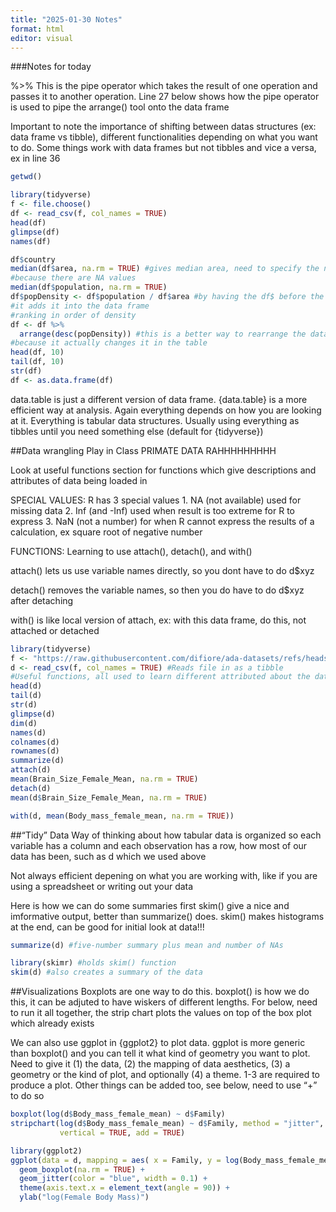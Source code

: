 ```yaml
---
title: "2025-01-30 Notes"
format: html
editor: visual
---
```


###Notes for today

%\>% This is the pipe operator which takes the result of one operation and passes it to another operation. Line 27 below shows how the pipe operator is used to pipe the arrange() tool onto the data frame

Important to note the importance of shifting between datas structures (ex: data frame vs tibble), different functionalities depending on what you want to do. Some things work with data frames but not tibbles and vice a versa, ex in line 36

```r
getwd()

library(tidyverse)
f <- file.choose()
df <- read_csv(f, col_names = TRUE)
head(df)
glimpse(df)
names(df)

df$country
median(df$area, na.rm = TRUE) #gives median area, need to specify the na.rm as true
#because there are NA values
median(df$population, na.rm = TRUE)
df$popDensity <- df$population / df$area #by having the df$ before the name of the variable
#it adds it into the data frame
#ranking in order of density
df <- df %>%
  arrange(desc(popDensity)) #this is a better way to rearrange the data 
#because it actually changes it in the table
head(df, 10)
tail(df, 10)
str(df)
df <- as.data.frame(df)
```

data.table is just a different version of data frame. {data.table} is a more efficient way at analysis. Again everything depends on how you are looking at it. Everything is tabular data structures. Usually using everything as tibbles until you need something else (default for {tidyverse})

##Data wrangling Play in Class PRIMATE DATA RAHHHHHHHHH

Look at useful functions section for functions which give descriptions and attributes of data being loaded in

SPECIAL VALUES: R has 3 special values 1. NA (not available) used for missing data 2. Inf (and -Inf) used when result is too extreme for R to express 3. NaN (not a number) for when R cannot express the results of a calculation, ex square root of negative number

FUNCTIONS: Learning to use attach(), detach(), and with()

attach() lets us use variable names directly, so you dont have to do d\$xyz

detach() removes the variable names, so then you do have to do d\$xyz after detaching

with() is like local version of attach, ex: with this data frame, do this, not attached or detached

```r
library(tidyverse)
f <- "https://raw.githubusercontent.com/difiore/ada-datasets/refs/heads/main/KamilarAndCooperData.csv"
d <- read_csv(f, col_names = TRUE) #Reads file in as a tibble
#Useful functions, all used to learn different attributed about the data
head(d)
tail(d)
str(d)
glimpse(d)
dim(d)
names(d)
colnames(d)
rownames(d)
summarize(d)
attach(d)
mean(Brain_Size_Female_Mean, na.rm = TRUE)
detach(d)
mean(d$Brain_Size_Female_Mean, na.rm = TRUE)

with(d, mean(Body_mass_female_mean, na.rm = TRUE))
```

\##"Tidy" Data Way of thinking about how tabular data is organized so each variable has a column and each observation has a row, how most of our data has been, such as d which we used above

Not always efficient depening on what you are working with, like if you are using a spreadsheet or writing out your data

Here is how we can do some summaries first skim() give a nice and imformative output, better than summarize() does. skim() makes histograms at the end, can be good for initial look at data!!!

```r
summarize(d) #five-number summary plus mean and number of NAs

library(skimr) #holds skim() function
skim(d) #also creates a summary of the data
```

##Visualizations Boxplots are one way to do this. boxplot() is how we do this, it can be adjuted to have wiskers of different lengths. For below, need to run it all together, the strip chart plots the values on top of the box plot which already exists

We can also use ggplot in {ggplot2} to plot data. ggplot is more generic than boxplot() and you can tell it what kind of geometry you want to plot. Need to give it (1) the data, (2) the mapping of data aesthetics, (3) a geometry or the kind of plot, and optionally (4) a theme. 1-3 are required to produce a plot. Other things can be added too, see below, need to use "+" to do so

```r
boxplot(log(d$Body_mass_female_mean) ~ d$Family)
stripchart(log(d$Body_mass_female_mean) ~ d$Family, method = "jitter", col = "blue",
           vertical = TRUE, add = TRUE)

library(ggplot2)
ggplot(data = d, mapping = aes( x = Family, y = log(Body_mass_female_mean))) +
  geom_boxplot(na.rm = TRUE) +
  geom_jitter(color = "blue", width = 0.1) +
  theme(axis.text.x = element_text(angle = 90)) +
  ylab("log(Female Body Mass)")
```
